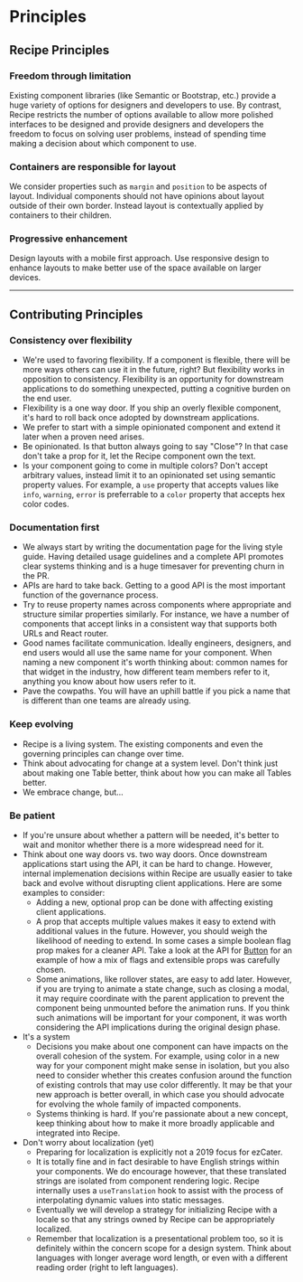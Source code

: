 
<Meta title="Guides/Principles" />
<TableOfContents />

# Principles

## Recipe Principles

### Freedom through limitation

Existing component libraries (like Semantic or Bootstrap, etc.) provide a huge variety of options for designers and developers to use. By contrast, Recipe restricts the number of options available to allow more polished interfaces to be designed and provide designers and developers the freedom to focus on solving user problems, instead of spending time making a decision about which component to use.

### Containers are responsible for layout

We consider properties such as `margin` and `position` to be aspects of layout. Individual components should not have opinions about layout outside of their own border. Instead layout is contextually applied by containers to their children.

### Progressive enhancement

Design layouts with a mobile first approach. Use responsive design to enhance layouts to make better use of the space available on larger devices.

---

## Contributing Principles

### Consistency over flexibility

- We're used to favoring flexibility. If a component is flexible, there will be more ways others can use it in the future, right? But flexibility works in opposition to consistency. Flexibility is an opportunity for downstream applications to do something unexpected, putting a cognitive burden on the end user.
- Flexibility is a one way door. If you ship an overly flexible component, it's hard to roll back once adopted by downstream applications.
- We prefer to start with a simple opinionated component and extend it later when a proven need arises.
- Be opinionated. Is that button always going to say "Close"? In that case don't take a prop for it, let the Recipe component own the text.
- Is your component going to come in multiple colors? Don't accept arbitrary values, instead limit it to an opinionated set using semantic property values. For example, a `use` property that accepts values like `info`, `warning`, `error` is preferrable to a `color` property that accepts hex color codes.

### Documentation first

- We always start by writing the documentation page for the living style guide. Having detailed usage guidelines and a complete API promotes clear systems thinking and is a huge timesaver for preventing churn in the PR.
- APIs are hard to take back. Getting to a good API is the most important function of the governance process.
- Try to reuse property names across components where appropriate and structure similar properties similarly. For instance, we have a number of components that accept links in a consistent way that supports both URLs and React router.
- Good names facilitate communication. Ideally engineers, designers, and end users would all use the same name for your component. When naming a new component it's worth thinking about: common names for that widget in the industry, how different team members refer to it, anything you know about how users refer to it.
- Pave the cowpaths. You will have an uphill battle if you pick a name that is different than one teams are already using.

### Keep evolving

- Recipe is a living system. The existing components and even the governing principles can change over time.
- Think about advocating for change at a system level. Don't think just about making one Table better, think about how you can make all Tables better.
- We embrace change, but...

### Be patient

- If you're unsure about whether a pattern will be needed, it's better to wait and monitor whether there is a more widespread need for it.
- Think about one way doors vs. two way doors. Once downstream applications start using the API, it can be hard to change. However, internal implemenation decisions within Recipe are usually easier to take back and evolve without disrupting client applications. Here are some examples to consider:
  - Adding a new, optional prop can be done with affecting existing client applications.
  - A prop that accepts multiple values makes it easy to extend with additional values in the future. However, you should weigh the likelihood of needing to extend. In some cases a simple boolean flag prop makes for a cleaner API. Take a look at the API for [Button](/components/ez-button) for an example of how a mix of flags and extensible props was carefully chosen.
  - Some animations, like rollover states, are easy to add later. However, if you are trying to animate a state change, such as closing a modal, it may require coordinate with the parent application to prevent the component being unmounted before the animation runs. If you think such animations will be important for your component, it was worth considering the API implications during the original design phase.
- It's a system
  - Decisions you make about one component can have impacts on the overall cohesion of the system. For example, using color in a new way for your component might make sense in isolation, but you also need to consider whether this creates confusion around the function of existing controls that may use color differently. It may be that your new approach is better overall, in which case you should advocate for evolving the whole family of impacted components.
  - Systems thinking is hard. If you're passionate about a new concept, keep thinking about how to make it more broadly applicable and integrated into Recipe.
- Don't worry about localization (yet)
  - Preparing for localization is explicitly not a 2019 focus for ezCater.
  - It is totally fine and in fact desirable to have English strings within your components. We do encourage however, that these translated strings are isolated from component rendering logic. Recipe internally uses a `useTranslation` hook to assist with the process of interpolating dynamic values into static messages.
  - Eventually we will develop a strategy for initializing Recipe with a locale so that any strings owned by Recipe can be appropriately localized.
  - Remember that localization is a presentational problem too, so it is definitely within the concern scope for a design system. Think about languages with longer average word length, or even with a different reading order (right to left languages).
